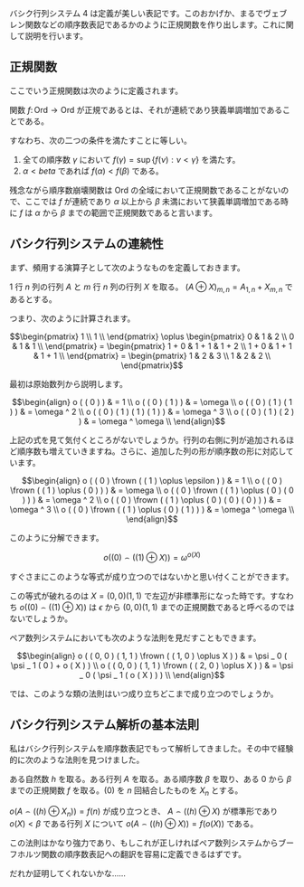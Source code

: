 バシク行列システム 4 は定義が美しい表記です。このおかげか、まるでヴェブレン関数などの順序数表記であるかのように正規関数を作り出します。これに関して説明を行います。

== 正規関数 ==

ここでいう正規関数は次のように定義されます。

{{User:Hexirp/bxu|定義 1.1}}
関数 \( f \colon \mathrm{Ord} \rightarrow \mathrm{Ord} \) が正規であるとは、それが連続であり狭義単調増加であることである。

すなわち、次の二つの条件を満たすことに等しい。

# 全ての順序数 \( \gamma \) において \( f ( \gamma ) = \sup \{ f ( \nu ) : \nu < \gamma \} \) を満たす。
# \( \alpha < beta \) であれば \( f ( \alpha ) < f ( \beta ) \) である。
{{User:Hexirp/bxl}}

残念ながら順序数崩壊関数は \( \mathrm{Ord} \) の全域において正規関数であることがないので、ここでは \( f \) が連続であり \( \alpha \) 以上から \( \beta \) 未満において狭義単調増加である時に \( f \) は \( \alpha \) から \( \beta \) までの範囲で正規関数であると言います。

== バシク行列システムの連続性 ==

まず、頻用する演算子として次のようなものを定義しておきます。

{{User:Hexirp/bxu|定義 2.1}}
\( 1 \) 行 \( n \) 列の行列 \( A \) と \( m \) 行 \( n \) 列の行列 \( X \) を取る。 \( ( A \oplus X ) _ { m, n } = A _ { 1, n } + X _ { m, n } \) であるとする。
{{User:Hexirp/bxl}}

つまり、次のように計算されます。

\[ \begin{pmatrix} 1 \\ 1 \\ \end{pmatrix} \oplus \begin{pmatrix} 0 & 1 & 2 \\ 0 & 1 & 1 \\ \end{pmatrix} = \begin{pmatrix} 1 + 0 & 1 + 1 & 1 + 2 \\ 1 + 0 & 1 + 1 & 1 + 1 \\ \end{pmatrix} = \begin{pmatrix} 1 & 2 & 3 \\ 1 & 2 & 2 \\ \end{pmatrix} \]

最初は原始数列から説明します。

\[ \begin{align} o ( ( 0 ) ) & = 1 \\ o ( ( 0 ) ( 1 ) ) & = \omega \\ o ( ( 0 ) ( 1 ) ( 1 ) ) & = \omega ^ 2 \\ o ( ( 0 ) ( 1 ) ( 1 ) ( 1 ) ) & = \omega ^ 3 \\ o ( ( 0 ) ( 1 ) ( 2 ) ) & = \omega ^ \omega \\ \end{align} \]

上記の式を見て気付くところがないでしょうか。行列の右側に列が追加されるほど順序数も増えていきますね。さらに、追加した列の形が順序数の形に対応しています。

\[ \begin{align} o ( ( 0 ) \frown ( ( 1 ) \oplus \epsilon ) ) & = 1 \\ o ( ( 0 ) \frown ( ( 1 ) \oplus ( 0 ) ) ) & = \omega \\ o ( ( 0 ) \frown ( ( 1 ) \oplus ( 0 ) ( 0 ) ) ) & = \omega ^ 2 \\ o ( ( 0 ) \frown ( ( 1 ) \oplus ( 0 ) ( 0 ) ( 0 ) ) ) & = \omega ^ 3 \\ o ( ( 0 ) \frown ( ( 1 ) \oplus ( 0 ) ( 1 ) ) ) & = \omega ^ \omega \\ \end{align} \]

このように分解できます。

\[ o ( ( 0 ) \frown ( ( 1 ) \oplus X ) ) = \omega ^ { o ( X ) } \]

すぐさまにこのような等式が成り立つのではないかと思い付くことができます。

この等式が破れるのは \( X = ( 0, 0 ) ( 1, 1 ) \) で左辺が非標準形になった時です。すなわち \( o ( ( 0 ) \frown ( ( 1 ) \oplus X ) ) \) は \( \epsilon \) から \( ( 0, 0 ) ( 1, 1 ) \) までの正規関数であると呼べるのではないでしょうか。

ペア数列システムにおいても次のような法則を見だすこともできます。

\[ \begin{align} o ( ( 0, 0 ) ( 1, 1 ) \frown ( ( 1, 0 ) \oplus X ) ) & = \psi _ 0 ( \psi _ 1 ( 0 ) + o ( X ) ) \\ o ( ( 0, 0 ) ( 1, 1 ) \frown ( ( 2, 0 ) \oplus X ) ) & = \psi _ 0 ( \psi _ 1 ( o ( X ) ) ) \\ \end{align} \]

では、このような類の法則はいつ成り立ちどこまで成り立つのでしょうか。

== バシク行列システム解析の基本法則 ==

私はバシク行列システムを順序数表記でもって解析してきました。その中で経験的に次のような法則を見つけました。

{{User:Hexirp/bxu|法則 3.1}}
ある自然数 \( h \) を取る。ある行列 \( A \) を取る。ある順序数 \( \beta \) を取り、ある \( 0 \) から \( \beta \) までの正規関数 \( f \) を取る。\( ( 0 ) \) を \( n \) 回結合したものを \( X _ n \) とする。

\( o ( A \frown ( ( h ) \oplus X _ n ) ) = f ( n ) \) が成り立つとき、 \( A \frown ( ( h ) \oplus X ) \) が標準形であり \( o ( X ) < \beta \) である行列 \( X \) について \( o ( A \frown ( ( h ) \oplus X ) ) = f ( o ( X ) ) \) である。
{{User:Hexirp/bxl}}

この法則はかなり強力であり、もしこれが正しければペア数列システムからブーフホルツ関数の順序数表記への翻訳を容易に定義できるはずです。

だれか証明してくれないかな……

